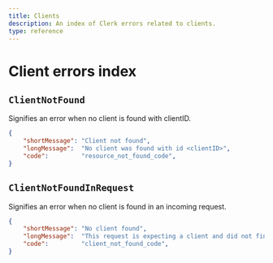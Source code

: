 ```yaml
---
title: Clients
description: An index of Clerk errors related to clients.
type: reference
---
```


# Client errors index

## `ClientNotFound`

Signifies an error when no client is found with clientID.

```json
{
    "shortMessage": "Client not found",
    "longMessage":  "No client was found with id <clientID>",
    "code":         "resource_not_found_code",
}
```

## `ClientNotFoundInRequest`

Signifies an error when no client is found in an incoming request.

```json
{
    "shortMessage": "No client found",
    "longMessage":  "This request is expecting a client and did not find one",
    "code":         "client_not_found_code",
}
```
